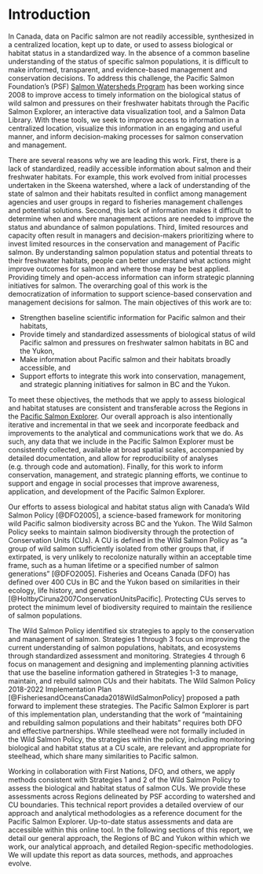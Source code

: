 # Introduction

In Canada, data on Pacific salmon are not readily accessible, synthesized in a centralized location, kept up to date, or used to assess biological or habitat status in a standardized way. In the absence of a common baseline understanding of the status of specific salmon populations, it is difficult to make informed, transparent, and evidence-based management and conservation decisions. To address this challenge, the Pacific Salmon Foundation's (PSF) [Salmon Watersheds Program](https://www.salmonwatersheds.ca) has been working since 2008 to improve access to timely information on the biological status of wild salmon and pressures on their freshwater habitats through the Pacific Salmon Explorer, an interactive data visualization tool, and a Salmon Data Library. With these tools, we seek to improve access to information in a centralized location, visualize this information in an engaging and useful manner, and inform decision-making processes for salmon conservation and management.

There are several reasons why we are leading this work. First, there is a lack of standardized, readily accessible information about salmon and their freshwater habitats. For example, this work evolved from initial processes undertaken in the Skeena watershed, where a lack of understanding of the state of salmon and their habitats resulted in conflict among management agencies and user groups in regard to fisheries management challenges and potential solutions. Second, this lack of information makes it difficult to determine when and where management actions are needed to improve the status and abundance of salmon populations. Third, limited resources and capacity often result in managers and decision-makers prioritizing where to invest limited resources in the conservation and management of Pacific salmon. By understanding salmon population status and potential threats to their freshwater habitats, people can better understand what actions might improve outcomes for salmon and where those may be best applied. Providing timely and open-access information can inform strategic planning initiatives for salmon. The overarching goal of this work is the democratization of information to support science-based conservation and management decisions for salmon. The main objectives of this work are to:

-   Strengthen baseline scientific information for Pacific salmon and their habitats,
-   Provide timely and standardized assessments of biological status of wild Pacific salmon and pressures on freshwater salmon habitats in BC and the Yukon,
-   Make information about Pacific salmon and their habitats broadly accessible, and
-   Support efforts to integrate this work into conservation, management, and strategic planning initiatives for salmon in BC and the Yukon.

To meet these objectives, the methods that we apply to assess biological and habitat statuses are consistent and transferable across the Regions in the [Pacific Salmon Explorer](https://www.salmonexplorer.ca). Our overall approach is also intentionally iterative and incremental in that we seek and incorporate feedback and improvements to the analytical and communications work that we do. As such, any data that we include in the Pacific Salmon Explorer must be consistently collected, available at broad spatial scales, accompanied by detailed documentation, and allow for reproducibility of analyses (e.g. through code and automation). Finally, for this work to inform conservation, management, and strategic planning efforts, we continue to support and engage in social processes that improve awareness, application, and development of the Pacific Salmon Explorer.

Our efforts to assess biological and habitat status align with Canada's Wild Salmon Policy [@DFO2005], a science-based framework for monitoring wild Pacific salmon biodiversity across BC and the Yukon. The Wild Salmon Policy seeks to maintain salmon biodiversity through the protection of Conservation Units (CUs). A CU is defined in the Wild Salmon Policy as "a group of wild salmon sufficiently isolated from other groups that, if extirpated, is very unlikely to recolonize naturally within an acceptable time frame, such as a human lifetime or a specified number of salmon generations" [@DFO2005]. Fisheries and Oceans Canada (DFO) has defined over 400 CUs in BC and the Yukon based on similarities in their ecology, life history, and genetics [@HoltbyCiruna2007ConservationUnitsPacific]. Protecting CUs serves to protect the minimum level of biodiversity required to maintain the resilience of salmon populations.

The Wild Salmon Policy identified six strategies to apply to the conservation and management of salmon. Strategies 1 through 3 focus on improving the current understanding of salmon populations, habitats, and ecosystems through standardized assessment and monitoring. Strategies 4 through 6 focus on management and designing and implementing planning activities that use the baseline information gathered in Strategies 1-3 to manage, maintain, and rebuild salmon CUs and their habitats. The Wild Salmon Policy 2018-2022 Implementation Plan [@FisheriesandOceansCanada2018WildSalmonPolicy] proposed a path forward to implement these strategies. The Pacific Salmon Explorer is part of this implementation plan, understanding that the work of "maintaining and rebuilding salmon populations and their habitats" requires both DFO and effective partnerships. While steelhead were not formally included in the Wild Salmon Policy, the strategies within the policy, including monitoring biological and habitat status at a CU scale, are relevant and appropriate for steelhead, which share many similarities to Pacific salmon.

Working in collaboration with First Nations, DFO, and others, we apply methods consistent with Strategies 1 and 2 of the Wild Salmon Policy to assess the biological and habitat status of salmon CUs. We provide these assessments across Regions delineated by PSF according to watershed and CU boundaries. This technical report provides a detailed overview of our approach and analytical methodologies as a reference document for the Pacific Salmon Explorer. Up-to-date status assessments and data are accessible within this online tool. In the following sections of this report, we detail our general approach, the Regions of BC and Yukon within which we work, our analytical approach, and detailed Region-specific methodologies. We will update this report as data sources, methods, and approaches evolve.
